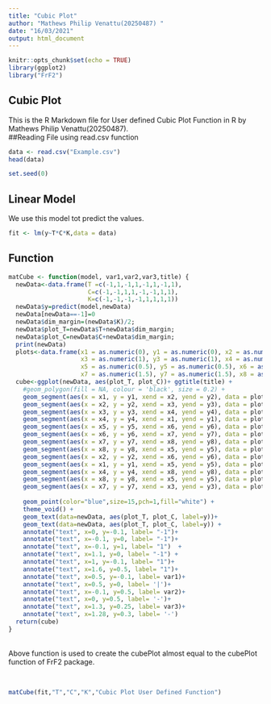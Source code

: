 ```yaml
---
title: "Cubic Plot"
author: "Mathews Philip Venattu(20250487) "
date: "16/03/2021"
output: html_document
---
```


```r
knitr::opts_chunk$set(echo = TRUE)
library(ggplot2)
library("FrF2")
```

## Cubic Plot 

This is the R Markdown file for User defined Cubic Plot Function in R by Mathews Philip Venattu(20250487).<br />
##Reading File using read.csv function

```r
data <- read.csv("Example.csv")
head(data)

set.seed(0)
```

## Linear Model

We use this model tot predict the values.

```r
fit <- lm(y~T*C*K,data = data)

```

## Function

```r

matCube <- function(model, var1,var2,var3,title) {
  newData<-data.frame(T =c(-1,1,-1,1,-1,1,-1,1),
                      C=c(-1,-1,1,1,-1,-1,1,1),
                      K=c(-1,-1,-1,-1,1,1,1,1))
  newData$y=predict(model,newData)
  newData[newData==-1]=0
  newData$dim_margin=(newData$K)/2;
  newData$plot_T=newData$T+newData$dim_margin;
  newData$plot_C=newData$C+newData$dim_margin;
  print(newData)
  plots<-data.frame(x1 = as.numeric(0), y1 = as.numeric(0), x2 = as.numeric(0), y2 = as.numeric(1),
                    x3 = as.numeric(1), y3 = as.numeric(1), x4 = as.numeric(1), y4 = as.numeric(0),
                    x5 = as.numeric(0.5), y5 = as.numeric(0.5), x6 = as.numeric(0.5), y6 = as.numeric(1.5),
                    x7 = as.numeric(1.5), y7 = as.numeric(1.5), x8 = as.numeric(1.5), y8 = as.numeric(0.5))
  cube<-ggplot(newData, aes(plot_T, plot_C))+ ggtitle(title) +
    #geom_polygon(fill = NA, colour = 'black', size = 0.2) +
    geom_segment(aes(x = x1, y = y1, xend = x2, yend = y2), data = plots)+
    geom_segment(aes(x = x2, y = y2, xend = x3, yend = y3), data = plots)+
    geom_segment(aes(x = x3, y = y3, xend = x4, yend = y4), data = plots)+
    geom_segment(aes(x = x4, y = y4, xend = x1, yend = y1), data = plots)+
    geom_segment(aes(x = x5, y = y5, xend = x6, yend = y6), data = plots)+
    geom_segment(aes(x = x6, y = y6, xend = x7, yend = y7), data = plots)+
    geom_segment(aes(x = x7, y = y7, xend = x8, yend = y8), data = plots)+
    geom_segment(aes(x = x8, y = y8, xend = x5, yend = y5), data = plots)+
    geom_segment(aes(x = x2, y = y2, xend = x6, yend = y6), data = plots)+
    geom_segment(aes(x = x1, y = y1, xend = x5, yend = y5), data = plots)+
    geom_segment(aes(x = x4, y = y4, xend = x8, yend = y8), data = plots)+
    geom_segment(aes(x = x8, y = y8, xend = x5, yend = y5), data = plots)+
    geom_segment(aes(x = x7, y = y7, xend = x3, yend = y3), data = plots)+
    
    geom_point(color="blue",size=15,pch=1,fill="white") +
    theme_void() + 
    geom_text(data=newData, aes(plot_T, plot_C, label=y))+
    geom_text(data=newData, aes(plot_T, plot_C, label=y)) +
    annotate("text", x=0, y=-0.1, label= "-1")+
    annotate("text", x=-0.1, y=0, label= "-1")+
    annotate("text", x=-0.1, y=1, label= "1")  +
    annotate("text", x=1.1, y=0, label= "-1") +
    annotate("text", x=1, y=-0.1, label= "1")+
    annotate("text", x=1.6, y=0.5, label= "1")+
    annotate("text", x=0.5, y=-0.1, label= var1)+
    annotate("text", x=0.5, y=0, label= '|')+
    annotate("text", x=-0.1, y=0.5, label= var2)+
    annotate("text", x=0, y=0.5, label= '-')+
    annotate("text", x=1.3, y=0.25, label= var3)+
    annotate("text", x=1.28, y=0.3, label= '-')
  return(cube)
}
```
<br />Above function is used to create the cubePlot almost equal to the cubePlot function of FrF2 package.

<br />
```r

matCube(fit,"T","C","K","Cubic Plot User Defined Function")

```
<br />


